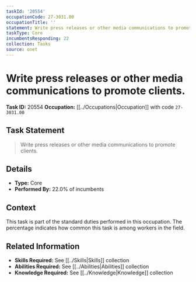 ```yaml
---
taskId: '20554'
occupationCode: 27-3031.00
occupationTitle: ''
statement: Write press releases or other media communications to promote clients.
taskType: Core
incumbentsResponding: 22
collection: Tasks
source: onet
---
```

# Write press releases or other media communications to promote clients.

**Task ID:** 20554
**Occupation:** [[../Occupations|Occupation]] with code `27-3031.00`

## Task Statement

> Write press releases or other media communications to promote clients.

## Details

- **Type:** Core
- **Performed By:** 22.0% of incumbents

## Context

This task is part of the standard duties performed in this occupation. The percentage indicates how common this task is among workers in the field.

## Related Information

- **Skills Required:** See [[../Skills|Skills]] collection
- **Abilities Required:** See [[../Abilities|Abilities]] collection
- **Knowledge Required:** See [[../Knowledge|Knowledge]] collection
